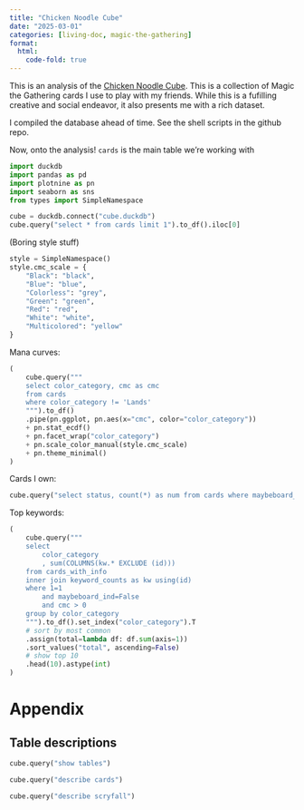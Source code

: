 ```yaml
---
title: "Chicken Noodle Cube"
date: "2025-03-01"
categories: [living-doc, magic-the-gathering]
format:
  html:
    code-fold: true
---
```


This is an analysis of the [Chicken Noodle Cube](https://cubecobra.com/cube/overview/2d0fde97-e28c-4ba4-84fc-f271016e9578). This is a collection of Magic the Gathering cards I use to play with my friends. While this is a fufilling creative and social endeavor, it also presents me with a rich dataset.

I compiled the database ahead of time. See the shell scripts in the github repo.

Now, onto the analysis! `cards` is the main table we're working with

```python
import duckdb
import pandas as pd
import plotnine as pn
import seaborn as sns
from types import SimpleNamespace

cube = duckdb.connect("cube.duckdb")
cube.query("select * from cards limit 1").to_df().iloc[0]
```

(Boring style stuff)

```python
style = SimpleNamespace()
style.cmc_scale = {
    "Black": "black",
    "Blue": "blue",
    "Colorless": "grey",
    "Green": "green",
    "Red": "red",
    "White": "white",
    "Multicolored": "yellow"
}
```

Mana curves:

```python
(
    cube.query("""
    select color_category, cmc as cmc
    from cards 
    where color_category != 'Lands'
    """).to_df()
    .pipe(pn.ggplot, pn.aes(x="cmc", color="color_category")) 
    + pn.stat_ecdf()
    + pn.facet_wrap("color_category")
    + pn.scale_color_manual(style.cmc_scale)
    + pn.theme_minimal()
)
```

Cards I own:


```python
cube.query("select status, count(*) as num from cards where maybeboard_ind=False group by status")
```

Top keywords:

```python
(
    cube.query(""" 
    select 
        color_category
        , sum(COLUMNS(kw.* EXCLUDE (id)))
    from cards_with_info
    inner join keyword_counts as kw using(id)
    where 1=1
        and maybeboard_ind=False
        and cmc > 0
    group by color_category
    """).to_df().set_index("color_category").T
    # sort by most common
    .assign(total=lambda df: df.sum(axis=1))
    .sort_values("total", ascending=False)
    # show top 10
    .head(10).astype(int)
)
```

# Appendix

## Table descriptions

```python
cube.query("show tables")
```


```python
cube.query("describe cards")
```


```python
cube.query("describe scryfall")
```